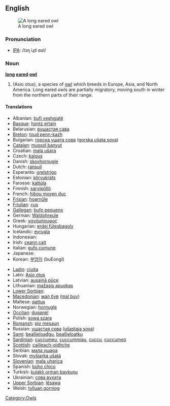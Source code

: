 {{wikipedia}}
==English==
[[Image:CRW 2987.jpg|thumb|A long eared owl]]

===Pronunciation===
*[[w:IPA|IPA]]: /lɔŋ iɻd ɑʊl/

===Noun===
'''[[long]] [[eared]] [[owl]]'''

# (Asio otus), a species of [[owl]] which breeds in Europe, Asia, and North America. Long eared owls are partially migratory, moving south in winter from the northern parts of their range.

====Translations====
{{top}}
*Albanian: [[bufi veshgjatë]]
*[[Basque]]: [[hontz ertain]]
*Belarusian: [[вушастая сава]]
*[[Breton]]: [[toud penn-kazh]]
*Bulgarian: [[горска ушата сова]] ([[gorska ušata sova]])
*[[Catalan]]: [[mussol banyut]]
*Croatian: [[mala ušara]]
*Czech: [[kalous]]
*Danish: [[skovhornugle]]
*Dutch: [[ransuil]] {{m}}
*Esperanto: [[orelstrigo]]
*Estonian: [[kőrvukräts]]
*Faroese: [[kattúla]]
*Finnish: [[sarvipöllö]]
*French: [[hibou moyen duc]] {{m}}
*[[Frisian]]: [[hoarnûle]]
*[[Friulian]]: [[çus]]
*[[Gallegan]]: [[bufo pequeno]]
*German: [[Waldohreule]] {{f}}
*Greek: [[νανόμπουφος]] '' ''
*Hungarian: [[erdei fülesbagoly]]
*Icelandic: [[eyrugla]]
*Indonesian: [[]]
*Irish: [[ceann cait]]
*Italian: [[gufo comune]] '' ''
*Japanese: [[]]
*Korean: [[부엉이]] (buEongI)
{{mid}}
*[[Ladin]]: [[ciuita]]
*Latin: [[Asio otus]] '' ''
*Latvian: [[ausainā pūce]]
*Lithuanian: [[mažasis apuokas]]
*[[Lower Sorbian]]:
*[[Macedonian]]: [[мал був]] ([[mal buv]])
*Maltese: [[qattus]]
*Norwegian: [[hornugle]]
*[[Occitan]]: [[duganèl]]
*Polish: [[sowa szara]] '' ''
*[[Romansh]]: [[piv mesaun]]
*Russian: [[ушастая сова]] ([[ušastaja sova]]) '' ''
*[[Sami]]: [[bealljeloađgu]], [[bealljeloatku]]
*[[Sardinian]]: [[cuccumeu]], [[cuccummiau]], [[cuccu]], [[cuccumeò]]
*[[Scottish]]: [[cailleach-oidhche]]
*Serbian: [[мала ушара]]
*Slovak: [[myšiarka ušatá]]
*[[Slovenian]]: [[mala uharica]]
*Spanish: [[búho chico]] '' ''
*Turkish: [[kulaklı orman baykuşu]]
*Ukrainian: [[сова вухата]]
*[[Upper Sorbian]]: [[lěsawa]]
*Welsh: [[tylluan gorniog]]
{{bottom}}

[[Category:Owls]]